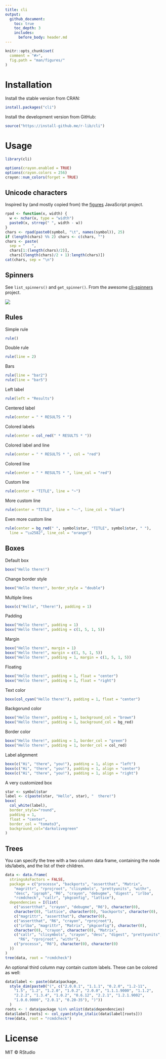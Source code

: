 ```yaml
---
title: cli
output:
  github_document:
    toc: true
    toc_depth: 3
    includes:
      before_body: header.md
---
```


```r
knitr::opts_chunk$set(
  comment = "#>",
  fig.path = "man/figures/"
)
```

# Installation

Install the stable version from CRAN:

```r
install.packages("cli")
```

Install the development version from GitHub:

```r
source("https://install-github.me/r-lib/cli")
```

# Usage
 
```r
library(cli)
```

```r
options(crayon.enabled = TRUE)
options(crayon.colors = 256)
crayon::num_colors(forget = TRUE)
```

## Unicode characters

Inspired by (and mostly copied from) the
[figures](https://github.com/sindresorhus/figures) JavaScript project.

```r
rpad <- function(x, width) {
  w <- nchar(x, type = "width")
  paste0(x, strrep(" ", width - w))
}
chars <- rpad(paste0(symbol, "\t", names(symbol)), 25)
if (length(chars) %% 2) chars <- c(chars, "")
chars <- paste(
  sep = "   ",
  chars[1:(length(chars)/2)],
  chars[(length(chars)/2 + 1):length(chars)])
cat(chars, sep = "\n")
```

## Spinners

See `list_spinners()` and `get_spinner()`. From the awesome
[cli-spinners](https://github.com/sindresorhus/cli-spinners#readme)
project.

![](man/figures/spinners.gif)

## Rules

Simple rule

```r
rule()
```

Double rule

```r
rule(line = 2)
```

Bars

```r
rule(line = "bar2")
rule(line = "bar5")
```

Left label

```r
rule(left = "Results")
```

Centered label

```r
rule(center = " * RESULTS * ")
```

Colored labels

```r
rule(center = col_red(" * RESULTS * "))
```

Colored label and line

```r
rule(center = " * RESULTS * ", col = "red")
```

Colored line

```r
rule(center = " * RESULTS * ", line_col = "red")
```

Custom line

```r
rule(center = "TITLE", line = "~")
```

More custom line

```r
rule(center = "TITLE", line = "~-", line_col = "blue")
```

Even more custom line

```r
rule(center = bg_red(" ", symbol$star, "TITLE", symbol$star, " "),
  line = "\u2582", line_col = "orange")
```

## Boxes

Default box

```r
boxx("Hello there!")
```

Change border style

```r
boxx("Hello there!", border_style = "double")
```

Multiple lines

```r
boxx(c("Hello", "there!"), padding = 1)
```

Padding

```r
boxx("Hello there!", padding = 1)
boxx("Hello there!", padding = c(1, 5, 1, 5))
```

Margin

```r
boxx("Hello there!", margin = 1)
boxx("Hello there!", margin = c(1, 5, 1, 5))
boxx("Hello there!", padding = 1, margin = c(1, 5, 1, 5))
```

Floating

```r
boxx("Hello there!", padding = 1, float = "center")
boxx("Hello there!", padding = 1, float = "right")
```

Text color

```r
boxx(col_cyan("Hello there!"), padding = 1, float = "center")
```

Backgorund color

```r
boxx("Hello there!", padding = 1, background_col = "brown")
boxx("Hello there!", padding = 1, background_col = bg_red)
```

Border color

```r
boxx("Hello there!", padding = 1, border_col = "green")
boxx("Hello there!", padding = 1, border_col = col_red)
```

Label alignment

```r
boxx(c("Hi", "there", "you!"), padding = 1, align = "left")
boxx(c("Hi", "there", "you!"), padding = 1, align = "center")
boxx(c("Hi", "there", "you!"), padding = 1, align = "right")
```

A very customized box

```r
star <- symbol$star
label <- c(paste(star, "Hello", star), "  there!")
boxx(
  col_white(label),
  border_style="round",
  padding = 1,
  float = "center",
  border_col = "tomato3",
  background_col="darkolivegreen"
)
```

## Trees

You can specify the tree with a two column data frame, containing the
node ids/labels, and the list of their children.

```r
data <- data.frame(
  stringsAsFactors = FALSE,
  package = c("processx", "backports", "assertthat", "Matrix",
    "magrittr", "rprojroot", "clisymbols", "prettyunits", "withr",
    "desc", "igraph", "R6", "crayon", "debugme", "digest", "irlba",
    "rcmdcheck", "callr", "pkgconfig", "lattice"),
  dependencies = I(list(
    c("assertthat", "crayon", "debugme", "R6"), character(0),
    character(0), "lattice", character(0), "backports", character(0),
    c("magrittr", "assertthat"), character(0),
    c("assertthat", "R6", "crayon", "rprojroot"),
    c("irlba", "magrittr", "Matrix", "pkgconfig"), character(0),
    character(0), "crayon", character(0), "Matrix",
    c("callr", "clisymbols", "crayon", "desc", "digest", "prettyunits",
      "R6", "rprojroot", "withr"),
    c("processx", "R6"), character(0), character(0)
  ))
)
tree(data, root = "rcmdcheck")
```

An optional third column may contain custom labels. These can be colored
as well:

```r
data$label <- paste(data$package,
  style_dim(paste0("(", c("2.0.0.1", "1.1.1", "0.2.0", "1.2-11",
    "1.5", "1.2", "1.2.0", "1.0.2", "2.0.0", "1.1.1.9000", "1.1.2",
    "2.2.2", "1.3.4", "1.0.2", "0.6.12", "2.2.1", "1.2.1.9002",
    "1.0.0.9000", "2.0.1", "0.20-35"), ")"))
  )
roots <- ! data$package %in% unlist(data$dependencies)
data$label[roots] <- col_cyan(style_italic(data$label[roots]))
tree(data, root = "rcmdcheck")
```

# License

MIT © RStudio

